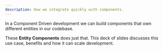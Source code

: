 ```yaml
---
description: How we integrate quickly with components.
---
```


In a Component Driven development we can build components that own different entities in our codebase.

These **Entity Components** does just that. This deck of slides discusses this use case, benefits and how it can scale development.
